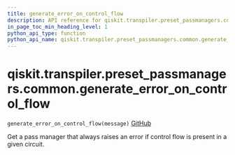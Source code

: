 ```yaml
---
title: generate_error_on_control_flow
description: API reference for qiskit.transpiler.preset_passmanagers.common.generate_error_on_control_flow
in_page_toc_min_heading_level: 1
python_api_type: function
python_api_name: qiskit.transpiler.preset_passmanagers.common.generate_error_on_control_flow
---
```


# qiskit.transpiler.preset\_passmanagers.common.generate\_error\_on\_control\_flow

<span id="qiskit.transpiler.preset_passmanagers.common.generate_error_on_control_flow" />

`generate_error_on_control_flow(message)` [GitHub](https://github.com/qiskit/qiskit/tree/stable/0.23/qiskit/transpiler/preset_passmanagers/common.py "view source code")

Get a pass manager that always raises an error if control flow is present in a given circuit.

